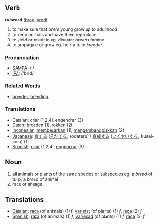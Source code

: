 == Verb ==

'''to breed''' ([[bred]], [[bred]])

# to make sure that one's young grow up to adulthood
# to keep animals and have them reproduce
# to yield or result in eg. disaster ''breeds'' famine.
# to propagate or grow eg. he's a tulip ''breeder''.


=== Pronunciation ===
*[[w:SAMPA|SAMPA]]: /'/
*[[w:IPA|IPA]]: /'brid/

=== Related Words ===
*[[breeder]], [[breeding]], 

=== Translations ===
*[[Catalan]]: [[criar]] (1,2,4), [[engendrar]] (3)
*[[Dutch]]: [[broeden]] (1), [[fokken]] (2)
*[[Indonesian]]: [[besar|membesarkan]] (1), [[kembang-biak|mengembangbiakkan]] (2)
*[[Japanese]]: [[育てる]] ([[そだてる]], sodateru) / [[育成]]する ([[いくせい]]する, ikusei-suru) (1)
*[[Spanish]]: [[criar]] (1,2,4), [[engendrar]] (3)

== Noun ==
# all animals or plants of the same species or subspecies eg. a ''breed'' of tulip, a ''breed'' of animal
# race or lineage
== Translations ==
*[[Catalan]]: [[raça]] (of animals) (1) ''f'', [[varietat]] (of plants) (1) ''f'', [[raça]] (2) ''f''
*[[Spanish]]: [[raza]] (of animals) (1) ''f'', [[variedad]] (of plants) (1) ''f'', [[raça]] (2) ''f''